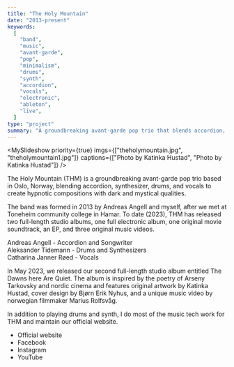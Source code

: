 ```yaml
---
title: "The Holy Mountain"
date: "2013-present"
keywords:
  [
    "band",
    "music",
    "avant-garde",
    "pop",
    "minimalism",
    "drums",
    "synth",
    "accordion",
    "vocals",
    "electronic",
    "ableton",
    "live",
  ]
type: "project"
summary: "A groundbreaking avant-garde pop trio that blends accordion, synthesizer, drums, and vocals to create hypnotic compositions."
---
```


<MySlideshow
  priority={true}
  imgs={["theholymountain.jpg", "theholymountain1.jpg"]}
  captions={["Photo by Katinka Hustad", "Photo by Katinka Hustad"]}
/>

The Holy Mountain (THM) is a groundbreaking avant-garde pop trio based in Oslo, Norway, blending accordion, synthesizer, drums, and vocals to create hypnotic compositions with dark and mystical qualities.

The band was formed in 2013 by Andreas Angell and myself, after we met at Toneheim community college in Hamar. To date (2023), THM has released two full-length studio albums, one full electronic album, one original movie soundtrack, an EP, and three original music videos.

Andreas Angell - Accordion and Songwriter <br />
Aleksander Tidemann - Drums and Synthesizers <br />
Catharina Janner Røed - Vocals

In May 2023, we released our second full-length studio album entitled The Dawns here Are Quiet. The album is inspired by the poetry of Arseny Tarkovsky and nordic cinema and features original artwork by Katinka Hustad, cover design by Bjørn Erik Nyhus, and a unique music video by norwegian filmmaker Marius Rolfsvåg.

<MySpotifyPlayer embedUrl="https://open.spotify.com/embed/artist/04GXo6z6x1KLMG9weDPayK?utm_source=generator&theme=0" />

In addition to playing drums and synth, I do most of the music tech work for THM and maintain our official website.

- <MyLink href="https://www.theholymountain.net/">Official website</MyLink>
- <MyLink href="https://www.facebook.com/theholymountaintrio">Facebook</MyLink>
- <MyLink href="https://www.instagram.com/theholymountaintrio/">
    Instagram
  </MyLink>
- <MyLink href="https://youtube.com/@theholymountain8619">YouTube</MyLink>
